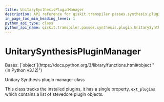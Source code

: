 ```yaml
---
title: UnitarySynthesisPluginManager
description: API reference for qiskit.transpiler.passes.synthesis.plugin.UnitarySynthesisPluginManager
in_page_toc_min_heading_level: 1
python_api_type: class
python_api_name: qiskit.transpiler.passes.synthesis.plugin.UnitarySynthesisPluginManager
---
```


# UnitarySynthesisPluginManager

<Class id="qiskit.transpiler.passes.synthesis.plugin.UnitarySynthesisPluginManager" isDedicatedPage={true} github="https://github.com/Qiskit/qiskit/tree/stable/1.0/qiskit/transpiler/passes/synthesis/plugin.py#L634-L644" signature="qiskit.transpiler.passes.synthesis.plugin.UnitarySynthesisPluginManager">
  Bases: [`object`](https://docs.python.org/3/library/functions.html#object "(in Python v3.12)")

  Unitary Synthesis plugin manager class

  This class tracks the installed plugins, it has a single property, `ext_plugins` which contains a list of stevedore plugin objects.
</Class>

